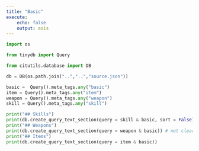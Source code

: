 ```yaml
---
title: "Basic"
execute:
    echo: false
    output: asis
---
```


```python
import os

from tinydb import Query

from citutils.database import DB

db = DB(os.path.join("..","..","source.json"))

basic =  Query().meta_tags.any("basic")
item = Query().meta_tags.any("item")
weapon = Query().meta_tags.any("weapon")
skill = Query().meta_tags.any("skill")

print("## Skills")
print(db.create_query_text_section(query = skill & basic, sort = False))
print("## Weapons")
print(db.create_query_text_section(query = weapon & basic)) # not clear any of it should be sorted??
print("## Items")
print(db.create_query_text_section(query = item & basic))

```